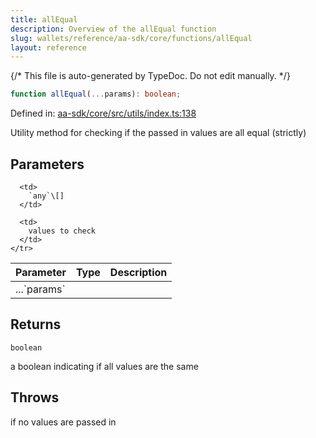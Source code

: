 ```yaml
---
title: allEqual
description: Overview of the allEqual function
slug: wallets/reference/aa-sdk/core/functions/allEqual
layout: reference
---
```


{/* This file is auto-generated by TypeDoc. Do not edit manually. */}

```ts
function allEqual(...params): boolean;
```

Defined in: [aa-sdk/core/src/utils/index.ts:138](https://github.com/alchemyplatform/aa-sdk/blob/0cc60e9f694c242d91befdaa2f26cdec3ee389c5/aa-sdk/core/src/utils/index.ts#L138)

Utility method for checking if the passed in values are all equal (strictly)

## Parameters

<table>
  <thead>
    <tr>
      <th align="left">Parameter</th>
      <th align="left">Type</th>
      <th align="left">Description</th>
    </tr>
  </thead>

  <tbody>
    <tr>
      <td>
        ...`params`
      </td>

      <td>
        `any`\[]
      </td>

      <td>
        values to check
      </td>
    </tr>

  </tbody>
</table>

## Returns

`boolean`

a boolean indicating if all values are the same

## Throws

if no values are passed in
